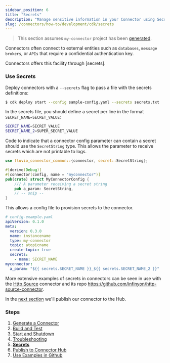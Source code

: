 ```yaml
---
sidebar_position: 6
title: "Secrets"
description: "Manage sensitive information in your Connector using Secrets."
slug: /connectors/how-to/development/cdk/secrets
---
```


> This section assumes `my-connector` project has been [generated](/docs/connectors/how-to/development/cdk/generate).

Connectors often connect to external entities such as `databases`, `message brokers`, or `APIs` that require a confidential authentication key.

Connectors offers this facility through [secrets].

### Use Secrets

Deploy connectors with a `--secrets` flag to pass a file with the secrets definitions:


```bash copy="fl"
$ cdk deploy start --config sample-config.yaml --secrets secrets.txt
```

In the secrets file, you should define a secret per line in the format `SECRET_NAME=SECRET_VALUE`:


```bash
SECRET_NAME=SECRET_VALUE
SECRET_NAME_2=SUPER_SECRET_VALUE
```

Code to indicate that a connector config parameter can contain a secret should use the `SecretString` type. This allows the parameter to receive secrets which are not printable to logs.

```rust
use fluvio_connector_common::{connector, secret::SecretString};

#[derive(Debug)]
#[connector(config, name = "myconnector")]
pub(crate) struct MyConnectorConfig {
    /// A parameter receiving a secret string
    pub a_param: SecretString,
    // -- snip --
}
```

This allows a config file to provision secrets to the connector.
```yaml
# config-example.yaml
apiVersion: 0.1.0
meta:
  version: 0.3.0
  name: instancename
  type: my-connector
  topic: atopicname
  create-topic: true
  secrets:
    - name: SECRET_NAME
myconnector:
  a_param: "${{ secrets.SECRET_NAME }}_${{ secrets.SECRET_NAME_2 }}"

```

More extensive examples of secrets in connectors can be seen in use with the [Http Source](/docs/connectors/inbound/http) connector and its repo https://github.com/infinyon/http-source-connector.

In the [next section](/docs/connectors/how-to/development/cdk/publish) we'll publish our connector to the Hub.

### Steps

1. [Generate a Connector](/docs/connectors/how-to/development/cdk/generate)
2. [Build and Test](/docs/connectors/how-to/development/cdk/build)
3. [Start and Shutdown](/docs/connectors/how-to/development/cdk/start-shutdown)
4. [Troubleshooting](/docs/connectors/how-to/development/cdk/troubleshooting)
5. **[Secrets](/docs/connectors/how-to/development/cdk/secrets)**
6. [Publish to Connector Hub](/docs/connectors/how-to/development/cdk/publish)
7. [Use Examples in Github](/docs/connectors/how-to/development/cdk/github-examples)
